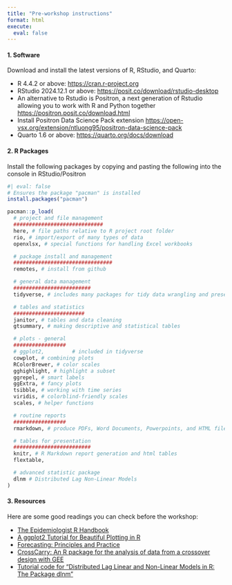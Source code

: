```yaml
---
title: "Pre-workshop instructions"
format: html
execute: 
  eval: false
---
```


#### 1. Software

Download and install the latest versions of R, RStudio, and Quarto:

-   R 4.4.2 or above: <https://cran.r-project.org>
-   RStudio 2024.12.1 or above: <https://posit.co/download/rstudio-desktop>
-   An alternative to Rstudio is Positron, a next generation of Rstudio allowing you to work with R and Python together <https://positron.posit.co/download.html>
-   Install Positron Data Science Pack extension <https://open-vsx.org/extension/ntluong95/positron-data-science-pack>
-   Quarto 1.6 or above: <https://quarto.org/docs/download> 

#### 2. R Packages

Install the following packages by copying and pasting the following into the console in RStudio/Positron

```r
#| eval: false
# Ensures the package "pacman" is installed
install.packages("pacman")

pacman::p_load(
  # project and file management
  #############################
  here, # file paths relative to R project root folder
  rio, # import/export of many types of data
  openxlsx, # special functions for handling Excel workbooks

  # package install and management
  ################################
  remotes, # install from github

  # general data management
  #########################
  tidyverse, # includes many packages for tidy data wrangling and presentation

  # tables and statistics
  #######################
  janitor, # tables and data cleaning
  gtsummary, # making descriptive and statistical tables

  # plots - general
  #################
  # ggplot2,         # included in tidyverse
  cowplot, # combining plots
  RColorBrewer, # color scales
  gghighlight, # highlight a subset
  ggrepel, # smart labels
  ggExtra, # fancy plots
  tsibble, # working with time series
  viridis, # colorblind-friendly scales
  scales, # helper functions

  # routine reports
  #################
  rmarkdown, # produce PDFs, Word Documents, Powerpoints, and HTML files

  # tables for presentation
  #########################
  knitr, # R Markdown report generation and html tables
  flextable,

  # advanced statistic package
  dlnm # Distributed Lag Non-Linear Models
)
```

#### 3. Resources

Here are some good readings you can check before the workshop:

- [The Epidemiologist R Handbook](https://epirhandbook.com/en/)
- [A ggplot2 Tutorial for Beautiful Plotting in R](https://cedricscherer.netlify.app/2019/08/05/a-ggplot2-tutorial-for-beautiful-plotting-in-r/)
- [Forecasting: Principles and Practice](https://otexts.com/fpp3/)
- [CrossCarry: An R package for the analysis of data from a crossover design with GEE](https://arxiv.org/pdf/2304.02440)
- [Tutorial code for "Distributed Lag Linear and Non-Linear Models in R: The Package dlnm"](https://datacompass.lshtm.ac.uk/id/eprint/973/)

